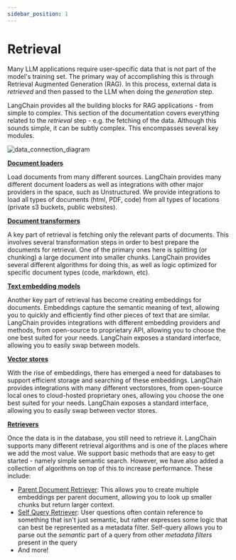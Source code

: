 ```yaml
---
sidebar_position: 1
---
```


# Retrieval

Many LLM applications require user-specific data that is not part of the model's training set.
The primary way of accomplishing this is through Retrieval Augmented Generation (RAG).
In this process, external data is *retrieved* and then passed to the LLM when doing the *generation* step.

LangChain provides all the building blocks for RAG applications - from simple to complex.
This section of the documentation covers everything related to the *retrieval* step - e.g. the fetching of the data.
Although this sounds simple, it can be subtly complex.
This encompasses several key modules.

![data_connection_diagram](/img/data_connection.jpg)

**[Document loaders](/docs/modules/data_connection/document_loaders/)**

Load documents from many different sources.
LangChain provides many different document loaders as well as integrations with other major providers in the space,
such as Unstructured.
We provide integrations to load all types of documents (html, PDF, code) from all types of locations (private s3 buckets, public websites).

**[Document transformers](/docs/modules/data_connection/document_transformers/)**

A key part of retrieval is fetching only the relevant parts of documents.
This involves several transformation steps in order to best prepare the documents for retrieval.
One of the primary ones here is splitting (or chunking) a large document into smaller chunks.
LangChain provides several different algorithms for doing this, as well as logic optimized for specific document types (code, markdown, etc).

**[Text embedding models](/docs/modules/data_connection/text_embedding/)**

Another key part of retrieval has become creating embeddings for documents.
Embeddings capture the semantic meaning of text, allowing you to quickly and
efficiently find other pieces of text that are similar.
LangChain provides integrations with different embedding providers and methods,
from open-source to proprietary API,
allowing you to choose the one best suited for your needs.
LangChain exposes a standard interface, allowing you to easily swap between models.

**[Vector stores](/docs/modules/data_connection/vectorstores/)**

With the rise of embeddings, there has emerged a need for databases to support efficient storage and searching of these embeddings.
LangChain provides integrations with many different vectorstores, from open-source local ones to cloud-hosted proprietary ones,
allowing you choose the one best suited for your needs.
LangChain exposes a standard interface, allowing you to easily swap between vector stores.

**[Retrievers](/docs/modules/data_connection/retrievers/)**

Once the data is in the database, you still need to retrieve it.
LangChain supports many different retrieval algorithms and is one of the places where we add the most value.
We support basic methods that are easy to get started - namely simple semantic search.
However, we have also added a collection of algorithms on top of this to increase performance.
These include:

- [Parent Document Retriever](/docs/modules/data_connection/retrievers/how_to/parent-document-retriever): This allows you to create multiple embeddings per parent document, allowing you to look up smaller chunks but return larger context.
- [Self Query Retriever](/docs/modules/data_connection/retrievers/how_to/self_query): User questions often contain reference to something that isn't just semantic, but rather expresses some logic that can best be represented as a metadata filter. Self-query allows you to parse out the *semantic* part of a query from other *metadata filters* present in the query
- And more!
